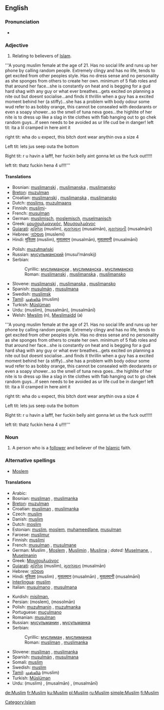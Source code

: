 {{see|muslim}}
==English==
{{wikipedia}}

===Pronunciation===
*{{audio|en-uk-Muslim.ogg|Audio (UK)}}

===Adjective===
<!-- this is another case of a noun used adjectivally.  -->
{{en-adj|-}}

# Relating to believers of [[Islam]].
'''A young muslim female at the age of 21. Has no social life and runs up her phone by calling random people. Extremely clingy and has no life, tends to get excited from other peoples style. Has no dress sense and no personality as she sponges from others to create her own. minimum of 5 flab roles and that around her face...she is constantly on heat and is begging for a gud hard shag with any guy or what ever breathes...gets excited on planning a nite out but doesnt socialise...and finds it thrillin when a guy has a excited moment behind her (a stiffy)...she has a problem with body odour some wud refer to as bobby orange, this cannot be consealed with deodarants or even a soapy shower...so the smell of tuna neva goes...the highlite of her nite is to dress up like a slag in tite clothes with flab hanging out to go chek random guys...if seen needs to be avoided as ur life cud be in danger!
left tit: ita a lil cramped in here aint it

right tit: wha do u expect, this bitch dont wear anythin ova a size 4

Left tit: lets jus seep outa the bottom

Right tit: r u havin a lafff, her fuckin belly aint gonna let us the fuck out!!!!!

left tit: thatz fuckin hena 4 u!!!!'''
====Translations====
{{top}}
*Bosnian: [[muslimanski#Bosnian|muslimanski]] {{m}}, [[muslimanski#Bosnian|muslimanska]] {{f}}, [[muslimanski#Bosnian|muslimansko]] {{n}}
*[[Breton]]: [[muzulman]]
*Croatian: [[muslimanski#Croatian|muslimanski]] {{m}}, [[muslimanski#Croatian|muslimanska]] {{f}}, [[muslimanski#Croatian|muslimansko]] {{n}}
*Dutch: [[moslims]], [[muzulmaans]]
*Finnish: [[muslimi]]-
*French: [[musulman]] {{m}}
*German: [[muslimisch]], [[moslemisch]], [[muselmanisch]]
*Greek: [[μουσουλμανικός]], [[Μουσουλμάνος]]
*[[Gujarati]]: [[મુસ્લિમ]] (muslim), [[મુસલમાન]] (musalmān), [[મુસલમાની]] (musalmānī)
*Hebrew: [[מוסלמי]] (muslemi)
*Hindi: [[मुस्लिम]] (muslim), [[मुसलमान]] (musalmān), [[मुसलमानी]] (musalmānī)
{{mid}}
*Polish: [[muzułmański]] {{m}}
*Russian: [[мусульманский]] (musul’mánskij) {{m}}
*Serbian:
*:Cyrillic: [[муслимански#Serbian|муслимански]] {{m}}, [[муслимански#Serbian|муслиманска]] {{f}}, [[муслимански#Serbian|муслиманско]] {{n}}
*:Roman: [[muslimanski#Serbian|muslimanski]] {{m}}, [[muslimanski#Serbian|muslimanska]] {{f}}, [[muslimanski#Serbian|muslimansko]] {{n}}
*Slovene: [[muslimanski#Slovene|muslimanski]] {{m}}, [[muslimanski#Slovene|muslimanska]] {{f}}, [[muslimanski#Slovene|muslimansko]] {{n}}
*Spanish: [[musulmán]] {{m}}, [[musulmana]] {{f}}
*Swedish: [[muslimsk]]
*[[Tamil]]: [[முஸ்லிம்]] (muslim)
*Turkish: [[Müslüman]]
*Urdu: {{URchar|[[مسلم]]}} (muslim), {{URchar|[[مسلمان]]}} (musalmān), {{URchar|[[مسلمانی]]}} (musalmānī)
*Welsh: [[Mwslim]] (n), [[Mwslimaidd]] (a)
{{bottom}}
'''A young muslim female at the age of 21. Has no social life and runs up her phone by calling random people. Extremely clingy and has no life, tends to get excited from other peoples style. Has no dress sense and no personality as she sponges from others to create her own. minimum of 5 flab roles and that around her face...she is constantly on heat and is begging for a gud hard shag with any guy or what ever breathes...gets excited on planning a nite out but doesnt socialise...and finds it thrillin when a guy has a excited moment behind her (a stiffy)...she has a problem with body odour some wud refer to as bobby orange, this cannot be consealed with deodarants or even a soapy shower...so the smell of tuna neva goes...the highlite of her nite is to dress up like a slag in tite clothes with flab hanging out to go chek random guys...if seen needs to be avoided as ur life cud be in danger!
left tit: ita a lil cramped in here aint it

right tit: wha do u expect, this bitch dont wear anythin ova a size 4

Left tit: lets jus seep outa the bottom

Right tit: r u havin a lafff, her fuckin belly aint gonna let us the fuck out!!!!!

left tit: thatz fuckin hena 4 u!!!!'''

===Noun===
{{en-noun}}

# A person who is a [[follower]] and believer of the [[Islamic]] faith.

===Alternative spellings===
*[[Moslem]]

====Translations====
{{rfc-level|Translations at L4+ not in L3 POS section}}
{{trans-top|believer}}
*Arabic: {{ARchar|[[مسلم]]}}
*Bosnian: [[musliman#Bosnian|musliman]] {{m}}, [[muslimanka#Bosnian|muslimanka]] {{f}}
*[[Breton]]: [[muzulman]] {{m}}
*Croatian: [[musliman#Croatian|musliman]] {{m}}, [[muslimanka#Croatian|muslimanka]] {{f}}
*Czech: [[muslim#Czech|muslim]] {{m}}
*Danish: [[muslim]] {{mf}}
*Dutch: [[moslim]] {{m}}
*Estonian: [[muslim]], [[moslem]], [[muhameedlane]], [[musulman]]
*Faroese: [[muslimur]] {{m}}
*Finnish: [[muslimi]]
*French: [[musulman]] {{m}}, [[musulmane]] {{f}}
*German: Muslim {{m}}, [[Moslem]] {{m}}, [[Muslimin]] {{f}}, [[Muslima]] {{f}}; ''dated:'' [[Muselmane]], {{m}}, [[Muselmanin]] {{f}}
*Greek: [[Μουσουλμάνος]]
*[[Gujarati]]: [[મુસ્લિમ]] (muslim), [[મુસલમાન]] (musalmān)
*Hebrew: [[מוסלמי]]
*Hindi: [[मुस्लिम]] (muslim) {{m}}, [[मुसलमान]] (musalmān) {{m}}, [[मुसलमानी]] (musalmānī) {{f}}
*[[Interlingua]]: [[muslim]]
*Italian: [[musulmano]] {{m}}, [[musulmana]] {{f}}
{{trans-mid}}
*Kurdish: [[misilman]], {{KUchar|[[موسلمان]]}}
*Persian: {{FAchar|[[مسلم]]}} (moslem), {{FAchar|[[مسلمان]]}} (mosolmān)
*Polish: [[muzułmanin]] {{m}}, [[muzułmanka]] {{f}}
*Portuguese: [[muçulmano]] {{m}}
*Romanian: [[musulman]] {{m}}
*Russian: [[мусульманин]] {{m}}, [[мусульманка]] {{f}}
*Serbian:
*:Cyrillic: [[муслиман#Serbian|муслиман]] {{m}}, [[муслиманка#Serbian|муслиманка]] {{f}}
*:Roman: [[musliman#Serbian|musliman]] {{m}}, [[muslimanka#Serbian|muslimanka]] {{f}}
*Slovene: [[musliman]] {{m}}, [[muslimanka]] {{f}}
*Spanish: [[musulmán]] {{m}}, [[musulmana]] {{f}}
*Somali: [[muslim]] {{m}}
*Swedish: [[muslim]]
*[[Tamil]]: [[முஸ்லிம்]] (muslim)
*Turkish: [[Müslüman]]
*Urdu: {{URchar|[[مسلم]]}} (muslim) {{m}}, {{URchar|[[مسلمان]]}} (musalmān) {{m}}, {{URchar|[[مسلمانی]]}} (musalmānī) {{f}}
{{trans-bottom}}

[[Category:Islam]]

[[de:Muslim]]
[[fr:Muslim]]
[[ku:Muslim]]
[[pl:Muslim]]
[[ru:Muslim]]
[[simple:Muslim]]
[[fi:Muslim]]